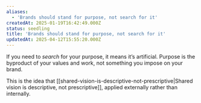 ```yaml
---
aliases:
  - 'Brands should stand for purpose, not search for it'
createdAt: 2025-01-19T16:42:49.000Z
status: seedling
title: 'Brands should stand for purpose, not search for it'
updatedAt: 2025-04-12T15:55:20.000Z
---
```

If you need to _search_ for your purpose, it means it’s artificial. Purpose is the byproduct of your values and work, not something you impose on your brand.

This is the idea that [[shared-vision-is-descriptive-not-prescriptive|Shared vision is descriptive, not prescriptive]], applied externally rather than internally.
